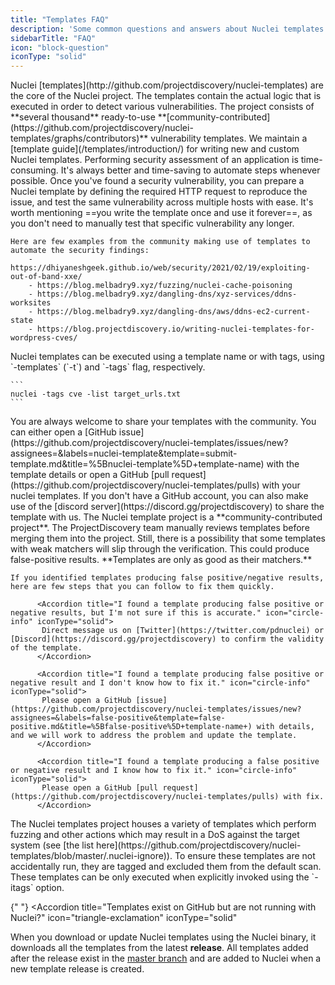 ```yaml
---
title: "Templates FAQ"
description: 'Some common questions and answers about Nuclei templates'
sidebarTitle: "FAQ"
icon: "block-question"
iconType: "solid"
---
```


<AccordionGroup>
  <Accordion title="What are Nuclei templates?" icon="circle-info" iconType="solid">
    Nuclei [templates](http://github.com/projectdiscovery/nuclei-templates) are the core of the Nuclei project. The templates contain the actual logic that is executed in order to detect various vulnerabilities. The project consists of **several thousand** ready-to-use **[community-contributed](https://github.com/projectdiscovery/nuclei-templates/graphs/contributors)** vulnerability templates.
  </Accordion>

  <Accordion title="How can I write Nuclei templates?" icon="circle-info" iconType="solid">
    We maintain a [template guide](/templates/introduction/) for writing new and custom Nuclei templates.

  </Accordion>

  <Accordion title="How can writing Nuclei templates help me or my organization?" icon="fire-flame-curved" iconType="solid">
    Performing security assessment of an application is time-consuming. It's always better and time-saving to automate steps whenever possible. Once you've found a security vulnerability, you can prepare a Nuclei template by defining the required HTTP request to reproduce the issue, and test the same vulnerability across multiple hosts with ease. It's worth mentioning ==you write the template once and use it forever==, as you don't need to manually test that specific vulnerability any longer.

    Here are few examples from the community making use of templates to automate the security findings:
        - https://dhiyaneshgeek.github.io/web/security/2021/02/19/exploiting-out-of-band-xxe/
    	- https://blog.melbadry9.xyz/fuzzing/nuclei-cache-poisoning
    	- https://blog.melbadry9.xyz/dangling-dns/xyz-services/ddns-worksites
    	- https://blog.melbadry9.xyz/dangling-dns/aws/ddns-ec2-current-state
    	- https://blog.projectdiscovery.io/writing-nuclei-templates-for-wordpress-cves/

  </Accordion>

  <Accordion title="How do I run Nuclei templates?" icon="circle-info" iconType="solid">
    Nuclei templates can be executed using a template name or with tags, using `-templates` (`-t`) and `-tags` flag, respectively.

    ```
    nuclei -tags cve -list target_urls.txt
    ```

  </Accordion>
  
  <Accordion title="How can I contribute a Nuclei template?" icon="circle-info" iconType="solid">
   You are always welcome to share your templates with the community. You can either open a [GitHub issue](https://github.com/projectdiscovery/nuclei-templates/issues/new?assignees=&labels=nuclei-template&template=submit-template.md&title=%5Bnuclei-template%5D+template-name) with the template details or open a GitHub [pull request](https://github.com/projectdiscovery/nuclei-templates/pulls) with your nuclei templates. If you don't have a GitHub account, you can also make use of the [discord server](https://discord.gg/projectdiscovery) to share the template with us.
  </Accordion>

  <Accordion title="I'm getting false-positive results!" icon="triangle-exclamation" iconType="solid">
    The Nuclei template project is a **community-contributed project**. The ProjectDiscovery team manually reviews templates before merging them into the project. Still, there is a possibility that some templates with weak matchers will slip through the verification. This could produce false-positive results. **Templates are only as good as their matchers.**

    If you identified templates producing false positive/negative results, here are few steps that you can follow to fix them quickly.

          <Accordion title="I found a template producing false positive or negative results, but I'm not sure if this is accurate." icon="circle-info" iconType="solid">
           Direct message us on [Twitter](https://twitter.com/pdnuclei) or [Discord](https://discord.gg/projectdiscovery) to confirm the validity of the template.
          </Accordion>

          <Accordion title="I found a template producing false positive or negative result and I don't know how to fix it." icon="circle-info" iconType="solid">
           Please open a GitHub [issue](https://github.com/projectdiscovery/nuclei-templates/issues/new?assignees=&labels=false-positive&template=false-positive.md&title=%5Bfalse-positive%5D+template-name+) with details, and we will work to address the problem and update the template.
          </Accordion>

          <Accordion title="I found a template producing a false positive or negative result and I know how to fix it." icon="circle-info" iconType="solid">
           Please open a GitHub [pull request](https://github.com/projectdiscovery/nuclei-templates/pulls) with fix.
          </Accordion>

  </Accordion>

  <Accordion title="Why can't I run all Nuclei templates?" icon="triangle-exclamation" iconType="solid">
    The Nuclei templates project houses a variety of templates which perform fuzzing and other actions which may result in a DoS against the target system (see [the list here](https://github.com/projectdiscovery/nuclei-templates/blob/master/.nuclei-ignore)). To ensure  these templates are not accidentally run, they are tagged and excluded them from the default scan. These templates can be only executed when explicitly invoked using the `-itags` option.

  </Accordion>

{" "}
<Accordion
  title="Templates exist on GitHub but are not running with Nuclei?"
  icon="triangle-exclamation"
  iconType="solid"
>
  When you download or update Nuclei templates using the Nuclei binary, it
  downloads all the templates from the latest **release**. All templates added
  after the release exist in the [master
  branch](https://github.com/projectdiscovery/nuclei-templates) and are added to
  Nuclei when a new template release is created.
</Accordion>

</AccordionGroup>
